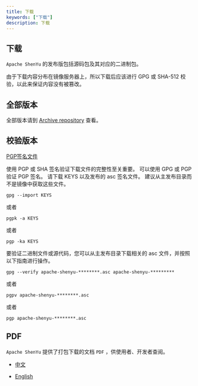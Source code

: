 ```yaml
---
title: 下载
keywords: ["下载"]
description: 下载
---
```



## 下载

`Apache ShenYu` 的发布版包括源码包及其对应的二进制包。

由于下载内容分布在镜像服务器上，所以下载后应该进行 GPG 或 SHA-512 校验，以此来保证内容没有被篡改。

<DownloadCompoent />

## 全部版本

全部版本请到 [Archive repository](https://archive.apache.org/dist/shenyu/) 查看。

## 校验版本

[PGP签名文件](https://downloads.apache.org/shenyu/KEYS)

使用 PGP 或 SHA 签名验证下载文件的完整性至关重要。
可以使用 GPG 或 PGP 验证 PGP 签名。
请下载 KEYS 以及发布的 asc 签名文件。
建议从主发布目录而不是镜像中获取这些文件。

```shell
gpg --import KEYS
```

或者

```shell
pgpk -a KEYS
```

或者

```shell
pgp -ka KEYS
```

要验证二进制文件或源代码，您可以从主发布目录下载相关的 asc 文件，并按照以下指南进行操作。

```shell
gpg --verify apache-shenyu-********.asc apache-shenyu-*********
```

或者

```shell
pgpv apache-shenyu-********.asc
```

或者

```shell
pgp apache-shenyu-********.asc
```

## PDF

`Apache ShenYu` 提供了打包下载的文档 `PDF` ，供使用者、开发者查阅。

* [中文](https://shenyu.apache.org/pdf/apache_shenyu_docs_zh.pdf)

* [English](https://shenyu.apache.org/pdf/apache_shenyu_docs_en.pdf)
